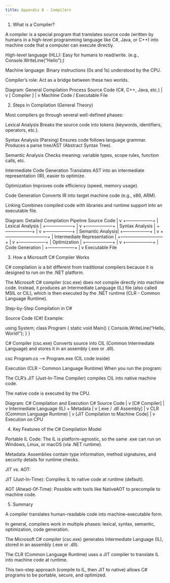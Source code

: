 ```yaml
---
title: Appendix B - Compilers
---
```


1.  What is a Compiler?

A compiler is a special program that translates source code (written by humans in a high-level programming language like C#, Java, or C++) into machine code that a computer can execute directly.

High-level language (HLL): Easy for humans to read/write. (e.g., Console.WriteLine("Hello");)

Machine language: Binary instructions (0s and 1s) understood by the CPU.

Compiler’s role: Act as a bridge between these two worlds.

Diagram: General Compilation Process Source Code (C#, C++, Java, etc.) \| v \[ Compiler \] \| v Machine Code / Executable File

2.  Steps in Compilation (General Theory)

Most compilers go through several well-defined phases:

Lexical Analysis Breaks the source code into tokens (keywords, identifiers, operators, etc.).

Syntax Analysis (Parsing) Ensures code follows language grammar. Produces a parse tree/AST (Abstract Syntax Tree).

Semantic Analysis Checks meaning: variable types, scope rules, function calls, etc.

Intermediate Code Generation Translates AST into an intermediate representation (IR), easier to optimize.

Optimization Improves code efficiency (speed, memory usage).

Code Generation Converts IR into target machine code (e.g., x86, ARM).

Linking Combines compiled code with libraries and runtime support into an executable file.

Diagram: Detailed Compilation Pipeline Source Code \| v +------------------+ \| Lexical Analysis \| +------------------+ \| v +------------------+ \| Syntax Analysis \| +------------------+ \| v +------------------+ \| Semantic Analysis\| +------------------+ \| v +-----------------------------+ \| Intermediate Representation \| +-----------------------------+ \| v +------------------+ \| Optimization \| +------------------+ \| v +------------------+ \| Code Generation \| +------------------+ \| v Executable File

3.  How a Microsoft C# Compiler Works

C# compilation is a bit different from traditional compilers because it is designed to run on the .NET platform.

The Microsoft C# compiler (csc.exe) does not compile directly into machine code. Instead, it produces an Intermediate Language (IL) file (also called MSIL or CIL), which is then executed by the .NET runtime (CLR - Common Language Runtime).

Step-by-Step Compilation in C#

Source Code (C#) Example:

using System; class Program { static void Main() { Console.WriteLine("Hello, World!"); } }

C# Compiler (csc.exe) Converts source into CIL (Common Intermediate Language) and stores it in an assembly (.exe or .dll).

csc Program.cs --\> Program.exe (CIL code inside)

Execution (CLR – Common Language Runtime) When you run the program:

The CLR’s JIT (Just-In-Time Compiler) compiles CIL into native machine code.

The native code is executed by the CPU.

Diagram: C# Compilation and Execution C# Source Code \| v \[C# Compiler\] \| v Intermediate Language (IL) + Metadata \| v \[.exe / .dll Assembly\] \| v CLR (Common Language Runtime) \| v \[JIT Compilation to Machine Code\] \| v Execution on CPU

4.  Key Features of the C# Compilation Model

Portable IL Code: The IL is platform-agnostic, so the same .exe can run on Windows, Linux, or macOS (via .NET runtime).

Metadata: Assemblies contain type information, method signatures, and security details for runtime checks.

JIT vs. AOT:

JIT (Just-In-Time): Compiles IL to native code at runtime (default).

AOT (Ahead-Of-Time): Possible with tools like NativeAOT to precompile to machine code.

5.  Summary

A compiler translates human-readable code into machine-executable form.

In general, compilers work in multiple phases: lexical, syntax, semantic, optimization, code generation.

The Microsoft C# compiler (csc.exe) generates Intermediate Language (IL), stored in an assembly (.exe or .dll).

The CLR (Common Language Runtime) uses a JIT compiler to translate IL into machine code at runtime.

This two-step approach (compile to IL, then JIT to native) allows C# programs to be portable, secure, and optimized.